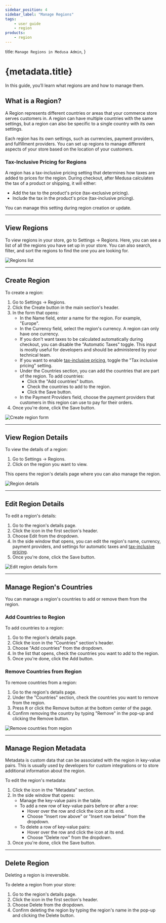 ```yaml
---
sidebar_position: 4
sidebar_label: "Manage Regions"
tags:
    - user guide
    - region
products:
    - region
---
```



  title: `Manage Regions in Medusa Admin`,
}

# {metadata.title}

In this guide, you’ll learn what regions are and how to manage them.

## What is a Region?

A Region represents different countries or areas that your commerce store serves customers in. A region can have multiple countries with the same settings, but a region can also be specific to a single country with its own settings.

Each region has its own settings, such as currencies, payment providers, and fulfillment providers. You can set up regions to manage different aspects of your store based on the location of your customers.

### Tax-Inclusive Pricing for Regions

A region has a tax-inclusive pricing setting that determines how taxes are added to prices for the region. During checkout, after Medusa calculates the tax of a product or shipping, it will either:

- Add the tax to the product's price (tax-exclusive pricing).
- Include the tax in the product's price (tax-inclusive pricing).

You can manage this setting during region creation or update.

---

## View Regions

To view regions in your store, go to Settings → Regions. Here, you can see a list of all the regions you have set up in your store. You can also search, filter, and sort the regions to find the one you are looking for.

![Regions list](https://res.cloudinary.com/dza7lstvk/image/upload/v1739965984/User%20Guide/Screenshot_2025-02-19_at_1.52.50_PM_xpbkm9.png)

---

## Create Region

To create a region:

1. Go to Settings → Regions.
2. Click the Create button in the main section's header.
3. In the form that opens:
    - In the Name field, enter a name for the region. For example, "Europe".
    - In the Currency field, select the region's currency. A region can only have one currency.
    - If you don't want taxes to be calculated automatically during checkout, you can disable the "Automatic Taxes" toggle. This input is mostly useful for developers and should be administered by your technical team.
    - If you want to enable [tax-inclusive pricing](#tax-inclusive-pricing-for-regions), toggle the "Tax inclusive pricing" setting.
    - Under the Countries section, you can add the countries that are part of the region. To add countries:
        - Click the "Add countries" button.
        - Check the countries to add to the region.
        - Click the Save button.
    - In the Payment Providers field, choose the payment providers that customers in this region can use to pay for their orders.
4. Once you're done, click the Save button.

![Create region form](https://res.cloudinary.com/dza7lstvk/image/upload/v1739968503/User%20Guide/Screenshot_2025-02-19_at_2.34.34_PM_dpciri.png)

---

## View Region Details

To view the details of a region:

1. Go to Settings → Regions.
2. Click on the region you want to view.

This opens the region's details page where you can also manage the region.

![Region details](https://res.cloudinary.com/dza7lstvk/image/upload/v1739968596/User%20Guide/Screenshot_2025-02-19_at_2.36.23_PM_ny7bip.png)

---

## Edit Region Details

To edit a region's details:

1. Go to the region's details page.
2. Click the <InlineIcon Icon={EllipsisHorizontal} alt="three-dots" /> icon in the first section's header.
3. Choose Edit from the dropdown.
4. In the side window that opens, you can edit the region's name, currency, payment providers, and settings for automatic taxes and [tax-inclusive pricing](#tax-inclusive-pricing-for-regions).
5. Once you're done, click the Save button.

![Edit region details form](https://res.cloudinary.com/dza7lstvk/image/upload/v1739968747/User%20Guide/Screenshot_2025-02-19_at_2.38.54_PM_cqali9.png)

---

## Manage Region's Countries

You can manage a region's countries to add or remove them from the region.

### Add Countries to Region

To add countries to a region:

1. Go to the region's details page.
2. Click the <InlineIcon Icon={EllipsisHorizontal} alt="three-dots" /> icon in the "Countries" section's header.
3. Choose "Add countries" from the dropdown.
4. In the list that opens, check the countries you want to add to the region.
5. Once you're done, click the Add button.

### Remove Countries from Region

To remove countries from a region:

1. Go to the region's details page.
2. Under the "Countries" section, check the countries you want to remove from the region.
3. Press <Kbd>R</Kbd> or click the Remove button at the bottom center of the page.
4. Confirm removing the country by typing "Remove" in the pop-up and clicking the Remove button.

![Remove countries from region](https://res.cloudinary.com/dza7lstvk/image/upload/v1739968984/User%20Guide/Screenshot_2025-02-19_at_2.42.51_PM_ol6mvj.png)

---

## Manage Region Metadata

Metadata is custom data that can be associated with the region in key-value pairs. This is usually used by developers for custom integrations or to store additional information about the region.

To edit the region's metadata:

1. Click the <InlineIcon Icon={ArrowUpRightOnBox} alt="arrow" /> icon in the "Metadata" section.
2. In the side window that opens:
    - Manage the key-value pairs in the table.
    - To add a new row of key-value pairs before or after a row:
        - Hover over the row and click the <InlineIcon Icon={EllipsisVertical} alt="three-dots" /> icon at its end.
        - Choose "Insert row above" or "Insert row below" from the dropdown.
    - To delete a row of key-value pairs:
        - Hover over the row and click the <InlineIcon Icon={EllipsisVertical} alt="three-dots" /> icon at its end.
        - Choose "Delete row" from the dropdown.
3. Once you're done, click the Save button.

---

## Delete Region

<Note type="warning">

Deleting a region is irreversible.

</Note>

To delete a region from your store:

1. Go to the region's details page.
2. Click the <InlineIcon Icon={EllipsisHorizontal} alt="three-dots" /> icon in the first section's header.
3. Choose Delete from the dropdown.
4. Confirm deleting the region by typing the region's name in the pop-up and clicking the Delete button.
